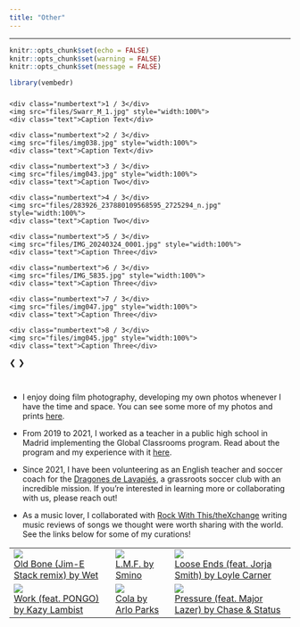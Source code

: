 ```yaml
---
title: "Other"
---
```

---------------------------------------
```r
knitr::opts_chunk$set(echo = FALSE)
knitr::opts_chunk$set(warning = FALSE)
knitr::opts_chunk$set(message = FALSE)
```

```r
library(vembedr)
```

### <u></u>

<!-- Slideshow container -->
<div class="slideshow-container">

  <!-- Full-width images with number and caption text -->
  <div class="mySlides fade">
    <div class="numbertext">1 / 3</div>
    <img src="files/Swarr_M_1.jpg" style="width:100%">
    <div class="text">Caption Text</div>
  </div>

  <div class="mySlides fade">
    <div class="numbertext">2 / 3</div>
    <img src="files/img038.jpg" style="width:100%">
    <div class="text">Caption Text</div>
  </div>

  <div class="mySlides fade">
    <div class="numbertext">3 / 3</div>
    <img src="files/img043.jpg" style="width:100%">
    <div class="text">Caption Two</div>
  </div>
  
  <div class="mySlides fade">
    <div class="numbertext">4 / 3</div>
    <img src="files/283926_237880109568595_2725294_n.jpg" style="width:100%">
    <div class="text">Caption Two</div>
  </div>
  
  <div class="mySlides fade">
    <div class="numbertext">5 / 3</div>
    <img src="files/IMG_20240324_0001.jpg" style="width:100%">
    <div class="text">Caption Three</div>
  </div>
  
  <div class="mySlides fade">
    <div class="numbertext">6 / 3</div>
    <img src="files/IMG_5835.jpg" style="width:100%">
    <div class="text">Caption Three</div>
  </div>
  
  <div class="mySlides fade">
    <div class="numbertext">7 / 3</div>
    <img src="files/img047.jpg" style="width:100%">
    <div class="text">Caption Three</div>
  </div>
  
  <div class="mySlides fade">
    <div class="numbertext">8 / 3</div>
    <img src="files/img045.jpg" style="width:100%">
    <div class="text">Caption Three</div>
  </div>

  <!-- Next and previous buttons -->
  <a class="prev" onclick="plusSlides(-1)">&#10094;</a>
  <a class="next" onclick="plusSlides(1)">&#10095;</a>
</div>
<br>

<!-- The dots/circles -->
<div style="text-align:center">
  <span class="dot" onclick="currentSlide(1)"></span>
  <span class="dot" onclick="currentSlide(2)"></span>
  <span class="dot" onclick="currentSlide(3)"></span>
  <span class="dot" onclick="currentSlide(4)"></span>
  <span class="dot" onclick="currentSlide(5)"></span>
  <span class="dot" onclick="currentSlide(6)"></span>
  <span class="dot" onclick="currentSlide(7)"></span>
  <span class="dot" onclick="currentSlide(8)"></span>
</div>
</table>

- I enjoy doing film photography, developing my own photos whenever I have the time and space. You can see some more of my photos and prints [here](https://photos.app.goo.gl/YBSiTp9PrWmGvBQt5).

- From 2019 to 2021, I worked as a teacher in a public high school in Madrid implementing the Global Classrooms program. Read about the program and my experience with it [here](https://madelineswarr.wixsite.com/moocfinalproject).

- Since 2021, I have been volunteering as an English teacher and soccer coach for the [Dragones de Lavapiés](https://dragonesdelavapies.com/), a grassroots soccer club with an incredible mission. If you're interested in learning more or collaborating with us, please reach out!  

- As a music lover, I collaborated with [Rock With This/theXchange](https://www.thexchange.live/) writing music reviews of songs we thought were worth sharing with the world. See the links below for some of my curations!

<table>
  <tr>
  	<td>
  		<img src="files/wet.png" class="econ-image"><br>
  		<a href="https://www.instagram.com/reel/Bw0K7--gOrr/" class="econ-link">Old Bone (Jim-E Stack remix) by Wet</a>
  	</td>
  	<td>
  		<img src="files/smino.png" class="econ-image"><br>
  		<a href="https://www.instagram.com/reel/BwST9dRAR2y/" class="econ-link">L.M.F. by Smino</a>
  	</td>
  	<td>
  		<img src="files/jorja_smith.png" class="econ-image"><br>
  		<a href="https://www.instagram.com/p/Bv9w-WZA-y8/" class="econ-link">Loose Ends (feat. Jorja Smith) by Loyle Carner</a>
  	</td>
  </tr>
  <tr>
  	<td>
  		<img src="files/kazy_pongo.png" class="econ-image"><br>
  		<a href="https://www.instagram.com/reel/B1qDv-aHIOI/" class="econ-link">Work (feat. PONGO) by Kazy Lambist</a>
  	</td>
  	<td>
  		<img src="files/arlo_parks.png" class="econ-image"><br>
  		<a href="https://www.instagram.com/reel/Bxp_FgsAAU2/" class="econ-link">Cola by Arlo Parks</a>
  	</td>
  	<td>
  		<img src="files/chase_and_status.png" class="econ-image"><br>
  		<a href="https://www.instagram.com/reel/BxVgxo8gMnV/" class="econ-link">Pressure (feat. Major Lazer) by Chase & Status</a>
  	</td>
  </tr>
</table>